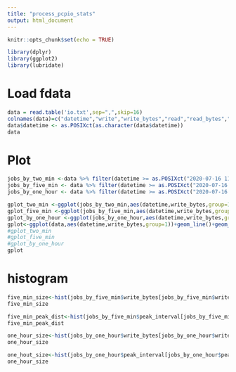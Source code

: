 ```yaml
---
title: "process_pcpio_stats"
output: html_document
---
```

```r
knitr::opts_chunk$set(echo = TRUE)

library(dplyr)
library(ggplot2)
library(lubridate)
```
# Load fdata
```r
data = read.table('io.txt',sep=",",skip=16)
colnames(data)=c("datetime","write","write_bytes","read","read_bytes","used","usedfiles","peak_interval")
data$datetime <- as.POSIXct(as.character(data$datetime))
data

```

# Plot
```R
jobs_by_two_min <-data %>% filter(datetime >= as.POSIXct("2020-07-16 11:53:00") & datetime < as.POSIXct("2020-07-16 11:55:00"))
jobs_by_five_min <- data %>% filter(datetime >= as.POSIXct("2020-07-16 11:44:00") & datetime < as.POSIXct("2020-07-16 11:54:00"))
jobs_by_one_hour <- data %>% filter(datetime >= as.POSIXct("2020-07-16 11:44:00") & datetime < as.POSIXct("2020-07-16 12:44:00"))

gplot_two_min <-ggplot(jobs_by_two_min,aes(datetime,write_bytes,group=1))+geom_line()+geom_point()
gplot_five_min <-ggplot(jobs_by_five_min,aes(datetime,write_bytes,group=1))+geom_line()+geom_point()
gplot_by_one_hour <-ggplot(jobs_by_one_hour,aes(datetime,write_bytes,group=1))+geom_line()+geom_point()
gplot<-ggplot(data,aes(datetime,write_bytes,group=1))+geom_line()+geom_point()
#gplot_two_min
#gplot_five_min
#gplot_by_one_hour
gplot
```
# histogram
```R
five_min_size<-hist(jobs_by_five_min$write_bytes[jobs_by_five_min$write_bytes!=0],main="size of write bytes distribution(5 mins)")
five_min_size

five_min_peak_dist<-hist(jobs_by_five_min$peak_interval[jobs_by_five_min$peak_interval!=0],main="Distance between peaks (5 mins)")
five_min_peak_dist

one_hour_size<-hist(jobs_by_one_hour$write_bytes[jobs_by_one_hour$write_bytes!=0],main="Size of write bytes distribution (one hour)")
one_hour_size

one_hout_size<-hist(jobs_by_one_hour$peak_interval[jobs_by_one_hour$peak_interval!=0],main="Distance between peaks (one hour)",xaxt="second")
one_hour_size
```

